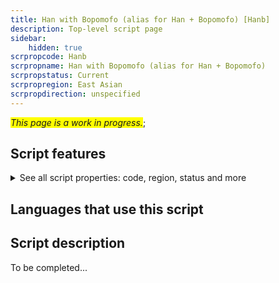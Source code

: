 ```yaml
---
title: Han with Bopomofo (alias for Han + Bopomofo) [Hanb]
description: Top-level script page
sidebar:
    hidden: true
scrpropcode: Hanb
scrpropname: Han with Bopomofo (alias for Han + Bopomofo)
scrpropstatus: Current
scrpropregion: East Asian
scrpropdirection: unspecified
---
```


<span style='background-color:yellow'>_This page is a work in progress._</span>;


## Script features

<details>
<summary> See all script properties: code, region, status and more</summary>
<ScriptInfo />
</details>

## Languages that use this script

<WsList script='Hanb' wsMax='5' />

## Script description

To be completed...

